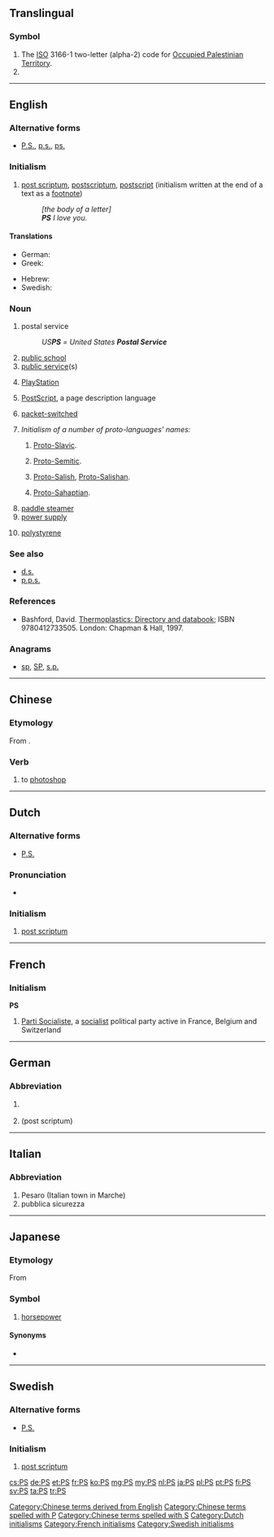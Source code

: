 {{also|Appendix:Variations of “ps”}}
==Translingual==

===Symbol===
{{head|mul|symbol}}

# The [[ISO]] 3166-1 two-letter (alpha-2) code for [[Occupied Palestinian Territory]].
# {{SI-unit-abbnp|peta|siemens|electrical conductance}}

----

==English==

===Alternative forms===
* {{sense|postscriptum}} [[P.S.]], [[p.s.]], [[ps.]]

===Initialism===
{{rfc-header|Initialism}}
{{head|en|initialism}}

# [[post scriptum]], [[postscriptum]], [[postscript]] (initialism written at the end of a text as a [[footnote]])
#: ''[the body of a letter]''
#: '''''PS''' I love you.''

====Translations====
{{trans-top|addendum to a letter}}
* German: {{t+|de|NS}}
* Greek: {{t+|el|ΥΓ.|n}}
{{trans-mid}}
* Hebrew: {{t|he|נ״ב|tr=n"b}}
* Swedish: {{t+|sv|PS}}
{{trans-bottom}}

===Noun===
{{en-noun|-}}

# postal service
#: ''US'''PS''' = United States '''Postal Service'''''
# [[public school]]
# [[public service]](s)
# {{context|video games|lang=en}} [[PlayStation]]
# {{context|computing|lang=en}} [[w:PostScript|PostScript]], a page description language
# {{context|telecommunications|lang=en}} [[w:Packet switching|packet-switched]]
# ''Initialism of a number of proto-languages' names:''
## {{lb|en|linguistics}} [[Proto-Slavic]].
## {{lb|en|linguistics}} [[Proto-Semitic]].
## {{lb|en|linguistics}} [[Proto-Salish]], [[Proto-Salishan]].
## {{lb|en|linguistics}} [[Proto-Sahaptian]].
# [[paddle steamer]]
# [[power supply]]
# {{context|organic compound|lang=en}} [[polystyrene]]

===See also===
* [[deinde scriptum|d.s.]]
* [[p.p.s.]]

===References===
* {{context|organic compound|lang=en}} Bashford, David. [http://books.google.com/books?id=ycLq-EYaE0QC&dq=a.+schulman&source=gbs_navlinks_s Thermoplastics: Directory and databook]; ISBN 9780412733505. London: Chapman & Hall, 1997.

===Anagrams===
* [[sp#English|sp]], [[SP#English|SP]], [[s.p.#English|s.p.]]

----

==Chinese==

===Etymology===
From {{etyl|en|zh}} {{term|[[photoshop]]|lang=en}}.

===Verb===
{{head|zh|verb}}

# to [[photoshop]]

[[Category:Chinese terms derived from English]]
[[Category:Chinese terms spelled with P]]
[[Category:Chinese terms spelled with S]]

----

==Dutch==

===Alternative forms===
* [[P.S.]]

===Pronunciation===
* {{audio|Nl-PS.ogg|Audio|lang=nl}}

===Initialism===
{{rfc-header|Initialism}}
{{head|nl|initialism}}

# [[post scriptum]]

[[Category:Dutch initialisms]]

----

==French==

===Initialism===
{{rfc-header|Initialism}}
'''PS''' {{g|m}}

# [[w:Parti Socialiste|Parti Socialiste]], a [[socialist]] political party active in France, Belgium and Switzerland

[[Category:French initialisms]]

----

==German==

===Abbreviation===
{{rfc-header|Abbreviation}}
{{head|de|abbreviation}}

# {{abbreviation of|lang=de|Pferdestärke|nodot=1}} {{gloss|horsepower}}
# {{abbreviation of|lang=de|Postskriptum|nodot=1}} (post scriptum)

----

==Italian==

===Abbreviation===
{{rfc-header|Abbreviation}}
{{head|it|abbreviation}}

# Pesaro (Italian town in Marche)
# pubblica sicurezza

----

==Japanese==

===Etymology===
From {{etyl|de|ja|sort=ひいえす'}} {{term|Pferdestärke|lang=de}}

===Symbol===
{{ja-pos|ピーエス|symbol}}

# [[horsepower]]

====Synonyms====
* {{l|ja|馬力}}

----

==Swedish==

===Alternative forms===
* [[P.S.]]

===Initialism===
{{rfc-header|Initialism}}
{{head|sv|initialism}}

# [[post scriptum]]

[[Category:Swedish initialisms]]

[[cs:PS]]
[[de:PS]]
[[et:PS]]
[[fr:PS]]
[[ko:PS]]
[[mg:PS]]
[[my:PS]]
[[nl:PS]]
[[ja:PS]]
[[pl:PS]]
[[pt:PS]]
[[fi:PS]]
[[sv:PS]]
[[ta:PS]]
[[tr:PS]]